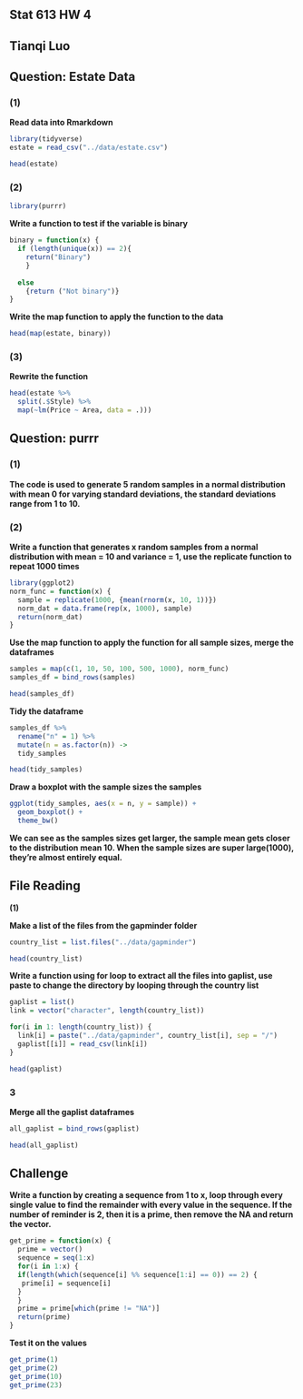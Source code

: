 
## Stat 613 HW 4 ##

## Tianqi Luo ##


## Question: Estate Data ##

### (1) ###

**Read data into Rmarkdown**
```r
library(tidyverse)
estate = read_csv("../data/estate.csv")

head(estate)
```

### (2) ###

```r
library(purrr)
```

**Write a function to test if the variable is binary**
```r
binary = function(x) {
  if (length(unique(x)) == 2){
    return("Binary")
    }
  
  else
    {return ("Not binary")}
}
```

**Write the map function to apply the function to the data**
```r
head(map(estate, binary))
```


### (3) ###




**Rewrite the function**
```r
head(estate %>%
  split(.$Style) %>%
  map(~lm(Price ~ Area, data = .)))
```

## Question: purrr ##

### (1) ###

**The code is used to generate 5 random samples in a normal distribution with mean 0 for varying standard deviations, the standard deviations range from 1 to 10.**

### (2) ###

**Write a function that generates x random samples from a normal distribution with mean = 10 and variance = 1, use the replicate function to repeat 1000 times**

```r
library(ggplot2)
norm_func = function(x) {
  sample = replicate(1000, {mean(rnorm(x, 10, 1))})
  norm_dat = data.frame(rep(x, 1000), sample)
  return(norm_dat)
}
```


**Use the map function to apply the function for all sample sizes, merge the dataframes**
```r
samples = map(c(1, 10, 50, 100, 500, 1000), norm_func)
samples_df = bind_rows(samples)

head(samples_df)
```

**Tidy the dataframe**
```r
samples_df %>%
  rename("n" = 1) %>%
  mutate(n = as.factor(n)) ->
  tidy_samples

head(tidy_samples)
```


**Draw a boxplot with the sample sizes the samples**
```r
ggplot(tidy_samples, aes(x = n, y = sample)) + 
  geom_boxplot() + 
  theme_bw()
```

**We can see as the samples sizes get larger, the sample mean gets closer to the distribution mean 10. When the sample sizes are super large(1000), they're almost entirely equal.**


## File Reading ##

**(1)**

**Make a list of the files from the gapminder folder**
```r
country_list = list.files("../data/gapminder")

head(country_list)
```

**Write a function using for loop to extract all the files into gaplist, use paste to change the directory by looping through the country list**
```r
gaplist = list()
link = vector("character", length(country_list))

for(i in 1: length(country_list)) {
  link[i] = paste("../data/gapminder", country_list[i], sep = "/")
  gaplist[[i]] = read_csv(link[i])
}
```

```r
head(gaplist)
```

### 3 ###

**Merge all the gaplist dataframes**
```r
all_gaplist = bind_rows(gaplist)

head(all_gaplist)
```




## Challenge ##

**Write a function by creating a sequence from 1 to x, loop through every single value to find the remainder with every value in the sequence. If the number of reminder is 2, then it is a prime, then remove the NA and return the vector.**

```r
get_prime = function(x) {
  prime = vector()
  sequence = seq(1:x)
  for(i in 1:x) {
  if(length(which(sequence[i] %% sequence[1:i] == 0)) == 2) {
   prime[i] = sequence[i]   
  }
  }
  prime = prime[which(prime != "NA")]
  return(prime)
}
```


**Test it on the values**
```r
get_prime(1)
get_prime(2)
get_prime(10)
get_prime(23)
```




